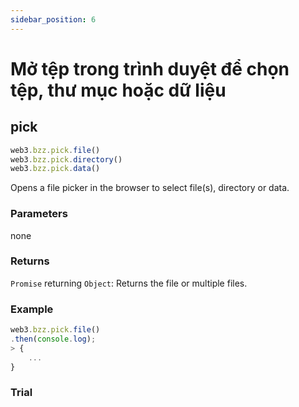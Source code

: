 ```yaml
---
sidebar_position: 6
---
```


# Mở tệp trong trình duyệt để chọn tệp, thư mục hoặc dữ liệu
## pick
```javascript
web3.bzz.pick.file()
web3.bzz.pick.directory()
web3.bzz.pick.data()
```
Opens a file picker in the browser to select file(s), directory or data.
### Parameters
none
### Returns
`Promise` returning `Object`: Returns the file or multiple files.
### Example
```javascript
web3.bzz.pick.file()
.then(console.log);
> {
    ...
}
```
### Trial
<Pick/>